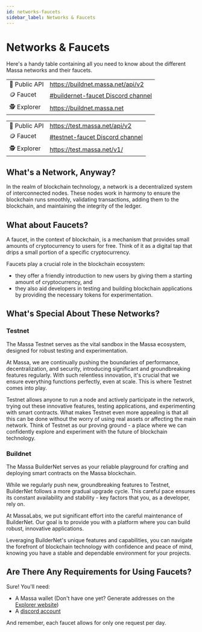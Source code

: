 ```yaml
---
id: networks-faucets
sidebar_label: Networks & Faucets
---
```


# Networks & Faucets

Here's a handy table containing all you need to know about the different Massa networks and their faucets. 


<Tabs>
  <TabItem value="buildnet" label="👷 BuildNet" default>
    <table>
      <tr>
        <td>🔗 Public API</td>
        <td><a href="https://buildnet.massa.net/api/v2">https://buildnet.massa.net/api/v2</a></td>
      </tr>
      <tr>
        <td>🪙 Faucet</td>
        <td><a href="https://discord.com/channels/828270821042159636/1097797634065956915">#buildernet-faucet Discord channel</a></td>
      </tr>
      <tr>
        <td>🕵️ Explorer</td>
        <td><a href="https://buildnet.massa.net">https://buildnet.massa.net</a></td>
      </tr>
    </table>
  </TabItem>
  <TabItem value="testnet" label="🧑‍🔬 TestNet">
    <table>
      <tr>
        <td>🔗 Public API</td>
        <td><a href="https://test.massa.net/api/v2">https://test.massa.net/api/v2</a></td>
      </tr>
      <tr>
        <td>🪙 Faucet</td>
        <td><a href="https://discord.com/channels/828270821042159636/866190913030193172">#testnet-faucet Discord channel</a></td>
      </tr>
      <tr>
        <td>🕵️ Explorer</td>
        <td><a href="https://test.massa.net/v1/">https://test.massa.net/v1/</a></td>
      </tr>
    </table>
  </TabItem>
</Tabs>

## What's a Network, Anyway?

In the realm of blockchain technology, a network is a decentralized system of interconnected nodes.
These nodes work in harmony to ensure the blockchain runs smoothly, validating transactions, adding them to the blockchain, and maintaining the integrity of the ledger.

## What about Faucets?

A faucet, in the context of blockchain, is a mechanism that provides small amounts of cryptocurrency to users for free.
Think of it as a digital tap that drips a small portion of a specific cryptocurrency.

Faucets play a crucial role in the blockchain ecosystem: 
- they offer a friendly introduction to new users by giving them a starting amount of cryptocurrency, and
- they also aid developers in testing and building blockchain applications by providing the necessary tokens for experimentation.

## What's Special About These Networks?

### Testnet

The Massa Testnet serves as the vital sandbox in the Massa ecosystem, designed for robust testing and experimentation. 

At Massa, we are continually pushing the boundaries of performance, decentralization, and security, introducing significant and groundbreaking features regularly. 
With such relentless innovation, it's crucial that we ensure everything functions perfectly, even at scale. This is where Testnet comes into play. 

Testnet allows anyone to run a node and actively participate in the network, trying out these innovative features, testing applications, and experimenting with smart contracts. 
What makes Testnet even more appealing is that all this can be done without the worry of using real assets or affecting the main network. 
Think of Testnet as our proving ground - a place where we can confidently explore and experiment with the future of blockchain technology.

### Buildnet

The Massa BuilderNet serves as your reliable playground for crafting and deploying smart contracts on the Massa blockchain. 

While we regularly push new, groundbreaking features to Testnet, BuilderNet follows a more gradual upgrade cycle. This careful pace ensures its constant availability and stability - key factors that you, as a developer, rely on.

At MassaLabs, we put significant effort into the careful maintenance of BuilderNet. Our goal is to provide you with a platform where you can build robust, innovative applications. 

Leveraging BuilderNet's unique features and capabilities, you can navigate the forefront of blockchain technology with confidence and peace of mind, knowing you have a stable and dependable environment for your projects.


## Are There Any Requirements for Using Faucets?

Sure! You'll need:

- A Massa wallet (Don't have one yet? Generate addresses on the [Explorer website](https://massa.net/explorer))
- A [discord account](https://support.discord.com/hc/en-us/articles/360033931551-Getting-Started)

And remember, each faucet allows for only one request per day.

